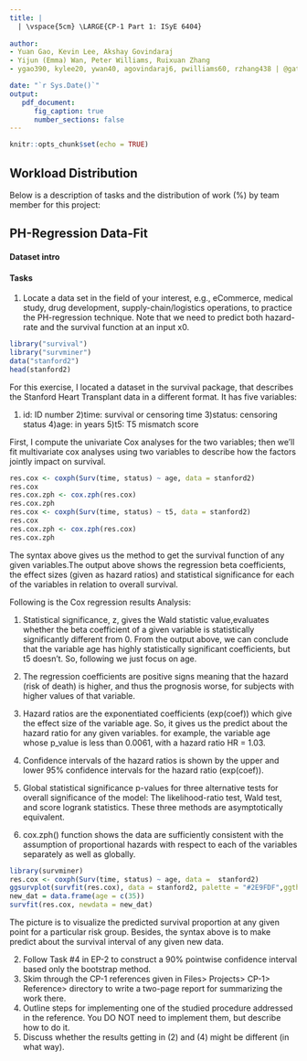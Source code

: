 ```yaml
---
title: | 
  | \vspace{5cm} \LARGE{CP-1 Part 1: ISyE 6404}
  
author:
- Yuan Gao, Kevin Lee, Akshay Govindaraj
- Yijun (Emma) Wan, Peter Williams, Ruixuan Zhang
- ygao390, kylee20, ywan40, agovindaraj6, pwilliams60, rzhang438 | @gatech.edu

date: "`r Sys.Date()`"
output:
   pdf_document:
      fig_caption: true
      number_sections: false
---
```


\newpage
\tableofcontents

```r
knitr::opts_chunk$set(echo = TRUE)
```

## Workload Distribution

Below is a description of tasks and the distribution of work (%) by team member for this project:  

\begin{center}
\begin{tabular}{ |l|l| } 
\hline
Team Member & Task Description  \\
\hline
Yuan Gao & TBD \\ 
Kevin Lee & TBD  \\ 
Akshay Govindaraj & TBD  \\ 
Yijun (Emma) Wan & TBD  \\ 
Peter Williams & TBD  \\ 
Ruixuan Zhang & TBD \\ 
\hline
\end{tabular}
\end{center}

\newpage

## PH-Regression Data-Fit

#### Dataset intro

#### Tasks
1) Locate a data set in the field of your interest, e.g., eCommerce, medical study, drug development, supply-chain/logistics operations, to practice the PH-regression technique. Note that we need to predict both hazard-rate and the survival function at an input x0.

```r
library("survival")
library("survminer")
data("stanford2")
head(stanford2)
```
For this exercise, I located a dataset in the survival package, that describes the Stanford Heart Transplant data in a different format. It has five variables:

1) id:	ID number
2)time:	survival or censoring time
3)status:	censoring status
4)age:	in years
5)t5:	T5 mismatch score 

First, I compute the univariate Cox analyses for the two variables; then we’ll fit multivariate cox analyses using two variables to describe how the factors jointly impact on survival.
```r
res.cox <- coxph(Surv(time, status) ~ age, data = stanford2)
res.cox
res.cox.zph <- cox.zph(res.cox)
res.cox.zph
res.cox <- coxph(Surv(time, status) ~ t5, data = stanford2)
res.cox
res.cox.zph <- cox.zph(res.cox)
res.cox.zph
```

The syntax above gives us the method to get the survival function of any given variables.The output above shows the regression beta coefficients, the effect sizes (given as hazard ratios) and statistical significance for each of the variables in relation to overall survival.

Following is the Cox regression results Analysis:

1) Statistical significance, z, gives the Wald statistic value,evaluates whether the beta coefficient of a given variable is statistically significantly different from 0. From the output above, we can conclude that the variable age has highly statistically significant coefficients, but t5 doesn't. So, following we just focus on age.

2) The regression coefficients are positive signs meaning that the hazard (risk of death) is higher, and thus the prognosis worse, for subjects with higher values of that variable.

3) Hazard ratios are the exponentiated coefficients (exp(coef)) which give the effect size of the variable age. 
So, it gives us the predict about the hazard ratio for any given variables. for example, the variable age whose p_value is less than 0.0061, with a hazard ratio HR = 1.03.

4) Confidence intervals of the hazard ratios is shown by the upper and lower 95% confidence intervals for the hazard ratio (exp(coef)).

5) Global statistical significance p-values for three alternative tests for overall significance of the model: The likelihood-ratio test, Wald test, and score logrank statistics. These three methods are asymptotically equivalent.

6) cox.zph() function shows the data are sufficiently consistent with the assumption of proportional hazards with respect to each of the variables separately as well as globally.
```r
library(survminer)
res.cox <- coxph(Surv(time, status) ~ age, data =  stanford2)
ggsurvplot(survfit(res.cox), data = stanford2, palette = "#2E9FDF",ggtheme = theme_minimal())
new_dat = data.frame(age = c(35))
survfit(res.cox, newdata = new_dat)
```
The picture is to visualize the predicted survival proportion at any given point for a particular risk group. Besides, the syntax above is to make predict about the survival interval of any given new data.

2) Follow Task #4 in EP-2 to construct a 90% pointwise confidence interval based only the bootstrap method.
3) Skim through the CP-1 references given in Files> Projects> CP-1> Reference> directory to write a two-page report for summarizing the work there.
4) Outline steps for implementing one of the studied procedure addressed in the reference. You DO NOT need to implement them, but describe how to do it.
5) Discuss whether the results getting in (2) and (4) might be different (in what way).


